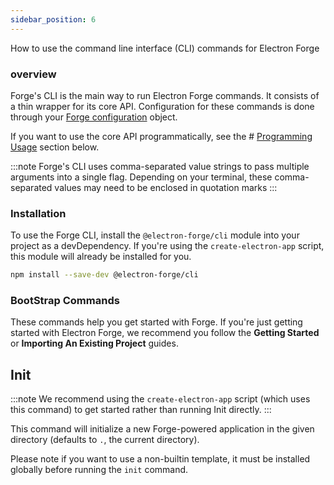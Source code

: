```yaml
---
sidebar_position: 6
---
```


How to use the command line interface (CLI) commands for Electron Forge


### overview


Forge's CLI is the main way to run Electron Forge commands. It consists of a thin wrapper for its core API. Configuration for these commands is done through your [Forge configuration](#config) object.

If you want to use the core API programmatically, see the  # [Programming Usage](#pro) section below.

:::note
Forge's CLI uses comma-separated value strings to pass multiple arguments into a single flag. Depending on your terminal, these comma-separated values may need to be enclosed in quotation marks
:::

### Installation


To use the Forge CLI, install the ```@electron-forge/cli``` module into your project as a devDependency. If you're using the ```create-electron-app``` script, this module will already be installed for you.

```bash
npm install --save-dev @electron-forge/cli
```

### BootStrap Commands

These commands help you get started with Forge. If you're just getting started with Electron Forge, we recommend you follow the **Getting Started**  or  **Importing An Existing Project**  guides.

## Init


:::note
We recommend using the ```create-electron-app``` script (which uses this command) to get started rather than running Init directly.
:::

This command will initialize a new Forge-powered application in the given directory (defaults to ```.```, the current directory).

Please note if you want to use a non-builtin template, it must be installed globally before running the ```init``` command.
